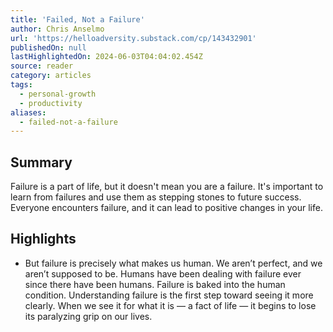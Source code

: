 ```yaml
---
title: 'Failed, Not a Failure'
author: Chris Anselmo
url: 'https://helloadversity.substack.com/cp/143432901'
publishedOn: null
lastHighlightedOn: 2024-06-03T04:04:02.454Z
source: reader
category: articles
tags:
  - personal-growth
  - productivity
aliases:
  - failed-not-a-failure
---
```

## Summary

Failure is a part of life, but it doesn't mean you are a failure. It's important to learn from failures and use them as stepping stones to future success. Everyone encounters failure, and it can lead to positive changes in your life.

## Highlights
- But failure is precisely what makes us human. We aren’t perfect, and we aren’t supposed to be. Humans have been dealing with failure ever since there have been humans. Failure is baked into the human condition. Understanding failure is the first step toward seeing it more clearly. When we see it for what it is — a fact of life — it begins to lose its paralyzing grip on our lives.

